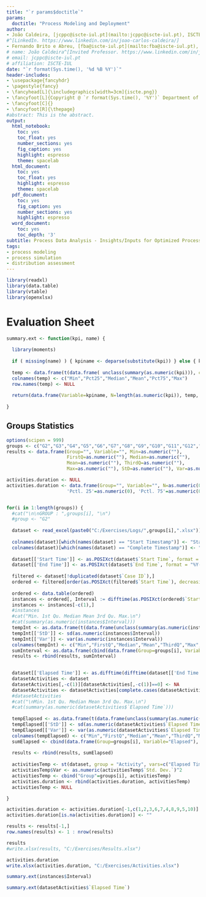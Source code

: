 ---
title: "`r params$doctitle`"
params:
  doctitle: "Process Modeling and Deployment"
author: 
- João Caldeira, [jcppc@iscte-iul.pt](mailto:jcppc@iscte-iul.pt), ISCTE-IUL^[Invited Assistant Professor. https://ciencia.iscte-iul.pt/authors/joao-caldeira/cv]
#^[LinkedIn. https://www.linkedin.com/in/joao-carlos-caldeira/]
- Fernando Brito e Abreu, [fba@iscte-iul.pt](mailto:fba@iscte-iul.pt), ISCTE-IUL^[Associate Professor. https://ciencia.iscte-iul.pt/authors/fernando-brito-e-abreu/] 
# name: João Caldeira^[Invited Professor. https://www.linkedin.com/in/joao-carlos-caldeira/]
# email: jcppc@iscte-iul.pt
# affiliation: ISCTE-IUL
date: "`r format(Sys.time(), '%d %B %Y')`"
header-includes:
- \usepackage{fancyhdr}
- \pagestyle{fancy}
- \fancyhead[L]{\includegraphics[width=3cm]{iscte.png}}
- \fancyfoot[L]{Copyright @ `r format(Sys.time(), '%Y')` Department of Information Science and Technology}
- \fancyfoot[C]{}
- \fancyfoot[R]{\thepage}
#abstract: This is the abstract.
output:
  html_notebook: 
    toc: yes
    toc_float: yes
    number_sections: yes
    fig_caption: yes
    highlight: espresso
    theme: spacelab
  html_document: 
    toc: yes
    toc_float: yes
    highlight: espresso
    theme: spacelab
  pdf_document: 
    toc: yes
    fig_caption: yes
    number_sections: yes
    highlight: espresso
  word_document:
    toc: yes
    toc_depth: '3'
subtitle: Process Data Analysis - Insights/Inputs for Optimized Process Simulation
tags:
- process modeling
- process simulation
- distribution assessment
---

\newpage



```{r, eval=TRUE, echo=FALSE}
library(readxl)
library(data.table)
library(vtable)
library(openxlsx)
```

# Evaluation Sheet
```{r, eval=TRUE, echo=FALSE}
summary.ext <- function(kpi, name) {
  
  library(moments)
  
  if ( missing(name) ) { kpiname <- deparse(substitute(kpi)) } else { kpiname <- name }
  
  temp <- data.frame(t(data.frame( unclass(summary(as.numeric(kpi))), check.names = FALSE, stringsAsFactors = FALSE)))
  colnames(temp) <- c("Min","Pct25","Median","Mean","Pct75","Max")
  row.names(temp) <- NULL
 
  return(data.frame(Variable=kpiname, N=length(as.numeric(kpi)), temp, StD=sd(as.numeric(kpi)), Var=var(as.numeric(kpi)), Skew=skewness(as.numeric(kpi)) , Kurt=kurtosis(as.numeric(kpi)) ))
  
}

```


## Groups Statistics
```{r, eval=TRUE, echo=FALSE}
options(scipen = 999)
groups <- c("G2","G3","G4","G5","G6","G7","G8","G9","G10","G11","G12","G14","G15","G16","G17","G18","G19","G20","G22","G23","G25")
results <- data.frame(Group="", Variable="", Min=as.numeric(""), 
                      FirstQ=as.numeric(""), Median=as.numeric(""), 
                      Mean=as.numeric(""), ThirdQ=as.numeric(""), 
                      Max=as.numeric(""), StD=as.numeric(""), Var=as.numeric(""))

activities.duration <- NULL
activities.duration <- data.frame(Group="", Variable="", N=as.numeric(0), Mean=as.numeric(0), "Std. Dev."=as.numeric(0), Min=as.numeric(0), 
                      'Pctl. 25'=as.numeric(0), 'Pctl. 75'=as.numeric(0), Max=as.numeric(0), Var=as.numeric(0), check.names = FALSE)


for(i in 1:length(groups)) {
  #cat("\n\nGROUP : ",groups[i], "\n")
  #group <- "G2"
  
  dataset <- read_excel(paste0("C:/Exercises/Logs/",groups[i],".xlsx"))
  
  colnames(dataset)[which(names(dataset) == "Start Timestamp")] <- "Start Time"
  colnames(dataset)[which(names(dataset) == "Complete Timestamp")] <- "End Time"
  
  dataset[['Start Time']] <- as.POSIXct(dataset$`Start Time`, format = "%Y-%m-%d %H:%M:%S")
  dataset[['End Time']] <- as.POSIXct(dataset$`End Time`, format = "%Y-%m-%d %H:%M:%S")
  
  filtered <- dataset[!duplicated(dataset$`Case ID`),] 
  ordered <- filtered[order(as.POSIXct(filtered$`Start Time`), decreasing = FALSE),]
  
  ordered <- data.table(ordered)
  instances <- ordered[, Interval := difftime(as.POSIXct(ordered$`Start Time`), shift(as.POSIXct(ordered$`Start Time`), fill=ordered$`Start Time`[1L]), units="mins")]
  instances <- instances[-c(1),]
  #instances
  #cat("Min. 1st Qu. Median Mean 3rd Qu. Max.\n")
  #cat(summary(as.numeric(instances$Interval)))
  tempInt <- as.data.frame(t(data.frame(unclass(summary(as.numeric(instances$Interval))), check.names = FALSE, stringsAsFactors = FALSE)))
  tempInt[['StD']] <- sd(as.numeric(instances$Interval))
  tempInt[['Var']] <- var(as.numeric(instances$Interval))
  colnames(tempInt) <- c("Min","FirstQ","Median","Mean","ThirdQ","Max", "StD","Var")
  sumInterval <- as.data.frame(cbind(data.frame(Group=groups[i], Variable="Interval"), tempInt ))
  results <- rbind(results, sumInterval)
  

  dataset[['Elapsed Time']] <- as.difftime(difftime(dataset[['End Time']], dataset[['Start Time']], units="mins"))
  datasetActivities <- dataset
  datasetActivities[,-c(1)][datasetActivities[,-c(1)]==0] <- NA
  datasetActivities <- datasetActivities[complete.cases(datasetActivities),]
  #datasetActivities
  #cat("\nMin. 1st Qu. Median Mean 3rd Qu. Max.\n")
  #cat(summary(as.numeric(datasetActivities$`Elapsed Time`)))
  
  tempElapsed <- as.data.frame(t(data.frame(unclass(summary(as.numeric(datasetActivities$`Elapsed Time`))), check.names = FALSE, stringsAsFactors = FALSE)))
  tempElapsed[['StD']] <- sd(as.numeric(datasetActivities$`Elapsed Time`))
  tempElapsed[['Var']] <- var(as.numeric(datasetActivities$`Elapsed Time`))
  colnames(tempElapsed) <- c("Min","FirstQ","Median","Mean","ThirdQ","Max", "StD","Var")
  sumElapsed <- cbind(data.frame(Group=groups[i], Variable="Elapsed"), tempElapsed )
  
  results <- rbind(results, sumElapsed)
  
  activitiesTemp <- st(dataset, group = "Activity", vars=c("Elapsed Time"), group.long= TRUE, out = "return")
  activitiesTemp$Var <- as.numeric(activitiesTemp$`Std. Dev.`)^2
  activitiesTemp <- cbind("Group"=groups[i], activitiesTemp)
  activities.duration <- rbind(activities.duration, activitiesTemp)
  activitiesTemp <- NULL

}

activities.duration <- activities.duration[-1,c(1,2,3,6,7,4,8,9,5,10)]
activities.duration[is.na(activities.duration)] <- ""

results <- results[-1,]
row.names(results) <- 1 : nrow(results)
```



```{r, eval=TRUE, echo=FALSE}
results
#write.xlsx(results, "C:/Exercises/Results.xlsx")
```




```{r, eval=TRUE, echo=FALSE}
activities.duration
write.xlsx(activities.duration, "C:/Exercises/Activities.xlsx")
```






```{r, eval=FALSE, echo=FALSE}
summary.ext(instances$Interval)
```


```{r, eval=FALSE, echo=FALSE}
summary.ext(datasetActivities$`Elapsed Time`)
```
